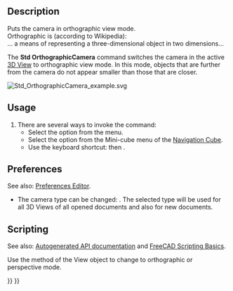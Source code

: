 <languages/>

{{Docnav
|[[Std_ViewCreate|ViewCreate]]
|[[Std_PerspectiveCamera|PerspectiveCamera]]
|[[Std_View_Menu|Std View Menu]]
|IconL=Std_ViewCreate.svg
|IconR=Std_PerspectiveCamera.svg
|IconC=Freecad.svg
}}

<div class="mw-translate-fuzzy">
{{GuiCommand/es|Name=Std OrthographicCamera|Name/es=Std OrthographicCamera|MenuLocation=[[Std View Menu/es|View]] → Orthographic view||Workbenches=All|Shortcut=|SeeAlso=[[Std PerspectiveCamera/es|Perspective View]]}}
</div>

<span id="Description"></span>
<div class="mw-translate-fuzzy">
==Description==
Puts the camera in orthographic view mode.<br />
Orthographic is (according to Wikipedia):<br />
... a means of representing a three-dimensional object in two dimensions...
</div>

The '''Std OrthographicCamera''' command switches the camera in the active [[3D_View|3D View]] to orthographic view mode. In this mode, objects that are further from the camera do not appear smaller than those that are closer.

[[Image:Std_OrthographicCamera_example.svg]]
{{Caption|Two cubes with the same dimensions in orthographic view}}

==Usage==

# There are several ways to invoke the command:
#* Select the {{MenuCommand|View → [[Image:Std_OrthographicCamera.svg|16px]] Orthographic View}} option from the menu.
#* Select the {{MenuCommand|[[Image:Std_OrthographicCamera.svg|16px]] Orthographic View}} option from the Mini-cube menu of the [[Navigation_Cube|Navigation Cube]].
#* Use the keyboard shortcut: {{KEY|V}} then {{KEY|O}}.

==Preferences==

See also: [[Preferences_Editor|Preferences Editor]].

* The camera type can be changed: {{MenuCommand|Edit → Preferences → Display → 3D View → Camera Type}}. The selected type will be used for all 3D Views of all opened documents and also for new documents.

==Scripting==

See also: [https://freecad.github.io/SourceDoc/ Autogenerated API documentation] and [[FreeCAD_Scripting_Basics|FreeCAD Scripting Basics]].

Use the {{incode|setCameraType}} method of the View object to change to orthographic or perspective mode.

{{Code|code=
import FreeCADGui

view = FreeCADGui.ActiveDocument.ActiveView
view.setCameraType("Perspective")
view.setCameraType("Orthographic")
view.getCameraType()
}}


{{Docnav
|[[Std_ViewCreate|ViewCreate]]
|[[Std_PerspectiveCamera|PerspectiveCamera]]
|[[Std_View_Menu|Std View Menu]]
|IconL=Std_ViewCreate.svg
|IconR=Std_PerspectiveCamera.svg
|IconC=Freecad.svg
}}

{{Std_Base_navi{{#translation:}}}}
{{Userdocnavi{{#translation:}}}}